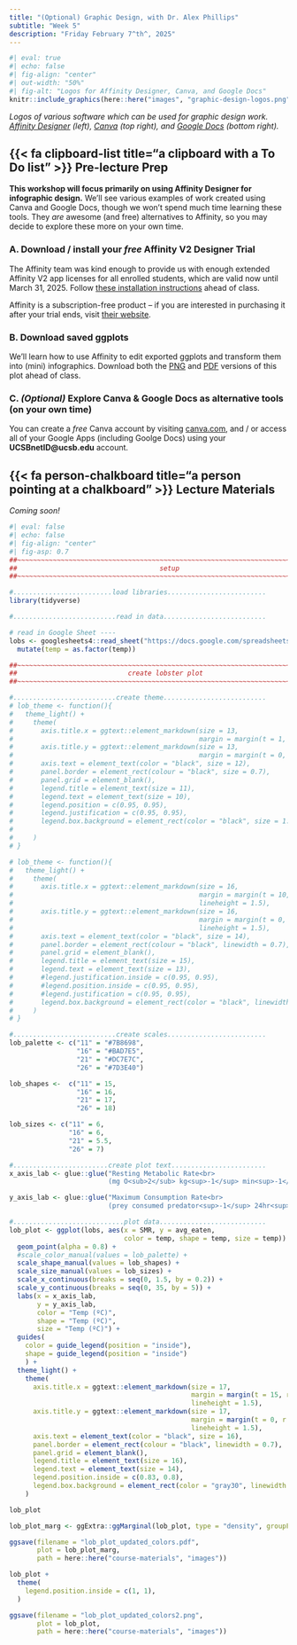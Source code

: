 ```yaml
---
title: "(Optional) Graphic Design, with Dr. Alex Phillips"
subtitle: "Week 5"
description: "Friday February 7^th^, 2025"
---
```


```r
#| eval: true 
#| echo: false
#| fig-align: "center"
#| out-width: "50%" 
#| fig-alt: "Logos for Affinity Designer, Canva, and Google Docs"
knitr::include_graphics(here::here("images", "graphic-design-logos.png"))
```

::: {.center-text .gray-text}
*Logos of various software which can be used for graphic design work. [Affinity Designer](https://affinity.serif.com/en-us/designer/){target="_blank"} (left), [Canva](https://www.canva.com/){target="_blank"} (top right), and [Google Docs](https://docs.google.com/){target="_blank"} (bottom right).*
:::

## {{< fa clipboard-list title="a clipboard with a To Do list" >}} Pre-lecture Prep {#pre-class-prep}

**This workshop will focus primarily on using Affinity Designer for infographic design.** We'll see various examples of work created using Canva and Google Docs, though we won't spend much time learning these tools. They *are* awesome (and free) alternatives to Affinity, so you may decide to explore these more on your own time.

### A. Download / install your *free* Affinity V2 Designer Trial

The Affinity team was kind enough to provide us with enough extended Affinity V2 app licenses for all enrolled students, which are valid now until March 31, 2025. Follow [these installation instructions](https://docs.google.com/document/d/1atPlULR0zttKtwRcw2CcKUYfKH9BLMtC2nHArbSUE5c/edit?tab=t.0){target="_blank"} ahead of class. 

Affinity is a subscription-free product -- if you are interested in purchasing it after your trial ends, visit [their website](https://affinity.serif.com/en-us/affinity-pricing/){target="_blank"}.

### B. Download saved ggplots

We'll learn how to use Affinity to edit exported ggplots and transform them into (mini) infographics. Download both the [PNG](https://drive.google.com/file/d/1AHn-jJn80-li6W7fBjtX5sJEemJQ0l1J/view?usp=sharing){target="_blank"} and [PDF](https://drive.google.com/file/d/16H9M_mDSzyYqS7c_yB06jQIfSYhLH-Ce/view?usp=sharing){target="_blank"} versions of this plot ahead of class.

### C. *(Optional)* Explore Canva & Google Docs as alternative tools (on your own time)

You can create a *free* Canva account by visiting [canva.com](https://www.canva.com/free/){target="_blank"}, and / or access all of your Google Apps (including Goolge Docs) using your **UCSBnetID@ucsb.edu** account.

## {{< fa person-chalkboard title="a person pointing at a chalkboard" >}} Lecture Materials {#lecture-materials}

*Coming soon!*

```r
#| eval: false
#| echo: false
#| fig-align: "center"
#| fig-asp: 0.7
##~~~~~~~~~~~~~~~~~~~~~~~~~~~~~~~~~~~~~~~~~~~~~~~~~~~~~~~~~~~~~~~~~~~~~~~~~~~~~~
##                                    setup                                 ----
##~~~~~~~~~~~~~~~~~~~~~~~~~~~~~~~~~~~~~~~~~~~~~~~~~~~~~~~~~~~~~~~~~~~~~~~~~~~~~~

#.........................load libraries.........................
library(tidyverse)

#..........................read in data..........................

# read in Google Sheet ----
lobs <- googlesheets4::read_sheet("https://docs.google.com/spreadsheets/d/1DkDVcl_9rlaqznHfa_v1V1jtZqcuL75Q6wvAHpnCHuk/edit#gid=2143433533") |>
  mutate(temp = as.factor(temp))

##~~~~~~~~~~~~~~~~~~~~~~~~~~~~~~~~~~~~~~~~~~~~~~~~~~~~~~~~~~~~~~~~~~~~~~~~~~~~~~
##                            create lobster plot                           ----
##~~~~~~~~~~~~~~~~~~~~~~~~~~~~~~~~~~~~~~~~~~~~~~~~~~~~~~~~~~~~~~~~~~~~~~~~~~~~~~

#..........................create theme..........................
# lob_theme <- function(){
#   theme_light() +
#     theme(
#       axis.title.x = ggtext::element_markdown(size = 13,
#                                               margin = margin(t = 1, r = 0, b = 0, l = 0, unit = "lines")),
#       axis.title.y = ggtext::element_markdown(size = 13,
#                                               margin = margin(t = 0, r = 1, b = 0, l = 0, unit = "lines")),
#       axis.text = element_text(color = "black", size = 12),
#       panel.border = element_rect(colour = "black", size = 0.7),
#       panel.grid = element_blank(),
#       legend.title = element_text(size = 11),
#       legend.text = element_text(size = 10),
#       legend.position = c(0.95, 0.95),
#       legend.justification = c(0.95, 0.95),
#       legend.box.background = element_rect(color = "black", size = 1.1)
# 
#     )
# }

# lob_theme <- function(){
#   theme_light() +
#     theme(
#       axis.title.x = ggtext::element_markdown(size = 16,
#                                               margin = margin(t = 10, r = 0, b = 0, l = 0),
#                                               lineheight = 1.5),
#       axis.title.y = ggtext::element_markdown(size = 16,
#                                               margin = margin(t = 0, r = 10, b = 0, l = 0),
#                                               lineheight = 1.5),
#       axis.text = element_text(color = "black", size = 14),
#       panel.border = element_rect(colour = "black", linewidth = 0.7),
#       panel.grid = element_blank(),
#       legend.title = element_text(size = 15),
#       legend.text = element_text(size = 13),
#       #legend.justification.inside = c(0.95, 0.95),
#       #legend.position.inside = c(0.95, 0.95),
#       #legend.justification = c(0.95, 0.95),
#       legend.box.background = element_rect(color = "black", linewidth = 1.1)
#     )
# }

#..........................create scales.........................
lob_palette <- c("11" = "#7B8698",
                 "16" = "#BAD7E5",
                 "21" = "#DC7E7C",
                 "26" = "#7D3E40")

lob_shapes <-  c("11" = 15,
                 "16" = 16,
                 "21" = 17,
                 "26" = 18)

lob_sizes <- c("11" = 6,
               "16" = 6,
               "21" = 5.5,
               "26" = 7)

#........................create plot text........................
x_axis_lab <- glue::glue("Resting Metabolic Rate<br>
                         (mg O<sub>2</sub> kg<sup>-1</sup> min<sup>-1</sup>)")

y_axis_lab <- glue::glue("Maximum Consumption Rate<br>
                         (prey consumed predator<sup>-1</sup> 24hr<sup>-1</sup>)")

#............................plot data...........................
lob_plot <- ggplot(lobs, aes(x = SMR, y = avg_eaten,
                             color = temp, shape = temp, size = temp)) +
  geom_point(alpha = 0.8) +
  #scale_color_manual(values = lob_palette) +
  scale_shape_manual(values = lob_shapes) +
  scale_size_manual(values = lob_sizes) +
  scale_x_continuous(breaks = seq(0, 1.5, by = 0.2)) +
  scale_y_continuous(breaks = seq(0, 35, by = 5)) +
  labs(x = x_axis_lab,
       y = y_axis_lab,
       color = "Temp (ºC)",
       shape = "Temp (ºC)",
       size = "Temp (ºC)") +
  guides(
    color = guide_legend(position = "inside"),
    shape = guide_legend(position = "inside")
    ) +
  theme_light() +
    theme(
      axis.title.x = ggtext::element_markdown(size = 17,
                                              margin = margin(t = 15, r = 0, b = 0, l = 0),
                                              lineheight = 1.5),
      axis.title.y = ggtext::element_markdown(size = 17,
                                              margin = margin(t = 0, r = 15, b = 0, l = 0),
                                              lineheight = 1.5),
      axis.text = element_text(color = "black", size = 16),
      panel.border = element_rect(colour = "black", linewidth = 0.7),
      panel.grid = element_blank(),
      legend.title = element_text(size = 16),
      legend.text = element_text(size = 14),
      legend.position.inside = c(0.83, 0.8),
      legend.box.background = element_rect(color = "gray30", linewidth = 1)
    )

lob_plot

lob_plot_marg <- ggExtra::ggMarginal(lob_plot, type = "density", groupFill = TRUE, groupColour = TRUE)

ggsave(filename = "lob_plot_updated_colors.pdf", 
       plot = lob_plot_marg,
       path = here::here("course-materials", "images"))

lob_plot +
  theme(
    legend.position.inside = c(1, 1),
  )

ggsave(filename = "lob_plot_updated_colors2.png", 
       plot = lob_plot,
       path = here::here("course-materials", "images"))
```



